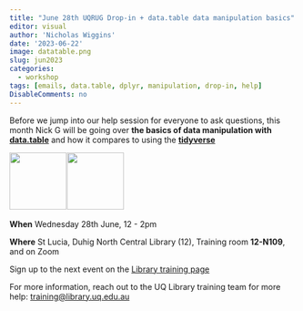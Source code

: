 ```yaml
---
title: "June 28th UQRUG Drop-in + data.table data manipulation basics"
editor: visual
author: 'Nicholas Wiggins'
date: '2023-06-22'
image: datatable.png
slug: jun2023
categories:
  - workshop
tags: [emails, data.table, dplyr, manipulation, drop-in, help]
DisableComments: no
---
```


Before we jump into our help session for everyone to ask questions, this month Nick G will be going over **the basics of data manipulation with [data.table](https://r-datatable.com/)** and how it compares to using the **[tidyverse](https://tidyverse.org/)**

<p float="left">

<img src="https://uqrug.netlify.app/uqrug.png" height="100" style="margin-right:-0.2em;"/> <img src="datatable.png" height="100" style="margin-right:-0.2em;"/>

</p>

**When** Wednesday 28th June, 12 - 2pm

**Where** St Lucia, Duhig North Central Library (12), Training room **12-N109**, and on Zoom

Sign up to the next event on the [Library training page](https://studenthub.uq.edu.au/students/events/detail/4688789)

For more information, reach out to the UQ Library training team for more help: <a href="javascript:void(0);" onclick="copyEvent('copy')" id="copy" title="Click to copy email address">training\@library.uq.edu.au</a>
